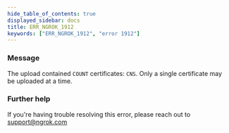 ```yaml
---
hide_table_of_contents: true
displayed_sidebar: docs
title: ERR_NGROK_1912
keywords: ["ERR_NGROK_1912", "error 1912"]
---
```


### Message

The upload contained `COUNT` certificates: `CNS`. Only a single certificate may be uploaded at a time.

### Further help

If you're having trouble resolving this error, please reach out to [support@ngrok.com](mailto:support@ngrok.com?subject=Help%20with%20ERR_NGROK_1912)
